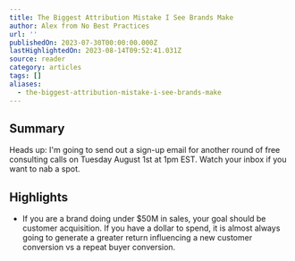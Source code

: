 ```yaml
---
title: The Biggest Attribution Mistake I See Brands Make
author: Alex from No Best Practices
url: ''
publishedOn: 2023-07-30T00:00:00.000Z
lastHighlightedOn: 2023-08-14T09:52:41.031Z
source: reader
category: articles
tags: []
aliases:
  - the-biggest-attribution-mistake-i-see-brands-make
---
```

## Summary

Heads up: I'm going to send out a sign-up email for another round of free consulting calls on Tuesday August 1st at 1pm EST. Watch your inbox if you want to nab a spot.

## Highlights
- If you are a brand doing under $50M in sales, your goal should be customer acquisition. If you have a dollar to spend, it is almost always going to generate a greater return influencing a new customer conversion vs a repeat buyer conversion.
